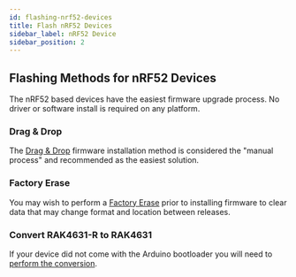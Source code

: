 ```yaml
---
id: flashing-nrf52-devices
title: Flash nRF52 Devices
sidebar_label: nRF52 Device
sidebar_position: 2
---
```


## Flashing Methods for nRF52 Devices

The nRF52 based devices have the easiest firmware upgrade process. No driver or software install is required on any platform.

### Drag & Drop
The [Drag & Drop](/docs/getting-started/flashing-firmware/nrf52/drag-n-drop) firmware installation method is considered the "manual process" and recommended as the easiest solution.

### Factory Erase
You may wish to perform a [Factory Erase](/docs/getting-started/flashing-firmware/nrf52/nrf52-erase) prior to installing firmware to clear data that may change format and location between releases.

### Convert RAK4631-R to RAK4631
If your device did not come with the Arduino bootloader you will need to [perform the conversion](/docs/getting-started/flashing-firmware/nrf52/convert-rak4631r).